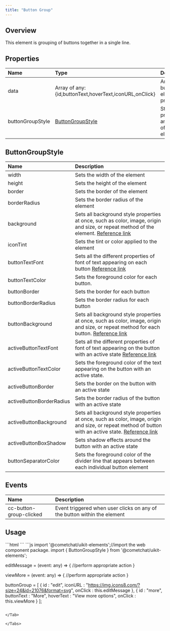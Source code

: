 ```yaml
---
title: "Button Group"
---
```


## Overview

This element is grouping of buttons together in a single line.

## Properties

| Name             | Type                                                                   | Description                                  |
| :---------------- | :---------------------------------------------------------------------- | :-------------------------------------------- |
| data             | Array of any: \{id,buttonText,hoverText,iconURL,onClick}               | Array of button element properties           |
| buttonGroupStyle | [ButtonGroupStyle](/ui-kit/angular/button-group#buttongroupstyle) | Styling properties and values of the element |

## ButtonGroupStyle

| Name                     | Description                                                                                                                                                                                                         |
| :------------------------ | :------------------------------------------------------------------------------------------------------------------------------------------------------------------------------------------------------------------- |
| width                    | Sets the width of the element                                                                                                                                                                                       |
| height                   | Sets the height of the element                                                                                                                                                                                      |
| border                   | Sets the border of the element                                                                                                                                                                                      |
| borderRadius             | Sets the border radius of the element                                                                                                                                                                               |
| background               | Sets all background style properties at once, such as color, image, origin and size, or repeat method of the element. [Reference link](https://developer.mozilla.org/en-US/docs/Web/CSS/background)                 |
| iconTint                 | Sets the tint or color applied to the element                                                                                                                                                                       |
| buttonTextFont           | Sets all the different properties of font of text appearing on each button [Reference link](https://developer.mozilla.org/en-US/docs/Web/CSS/font)                                                                  |
| buttonTextColor          | Sets the foreground color for each button.                                                                                                                                                                          |
| buttonBorder             | Sets the border for each button                                                                                                                                                                                     |
| buttonBorderRadius       | Sets the border radius for each button                                                                                                                                                                              |
| buttonBackground         | Sets all background style properties at once, such as color, image, origin and size, or repeat method for each button. [Reference link](https://developer.mozilla.org/en-US/docs/Web/CSS/background)                |
| activeButtonTextFont     | Sets all the different properties of font of text appearing on the button with an active state [Reference link](https://developer.mozilla.org/en-US/docs/Web/CSS/font)                                              |
| activeButtonTextColor    | Sets the foreground color of the text appearing on the button with an active state.                                                                                                                                 |
| activeButtonBorder       | Sets the border on the button with an active state                                                                                                                                                                  |
| activeButtonBorderRadius | Sets the border radius of the button with an active state                                                                                                                                                           |
| activeButtonBackground   | Sets all background style properties at once, such as color, image, origin and size, or repeat method of button with an active state. [Reference link](https://developer.mozilla.org/en-US/docs/Web/CSS/background) |
| activeButtonBoxShadow    | Sets shadow effects around the button with an active state                                                                                                                                                          |
| buttonSeparatorColor     | Sets the foreground color of the divider line that appears between each individual button element                                                                                                                   |

## Events

| Name                    | Description                                                              |
| :----------------------- | :------------------------------------------------------------------------ |
| cc-button-group-clicked | Event triggered when user clicks on any of the button within the element |

## Usage

<Tabs>
<Tab title="HTML">
```html
<cometchat-button-group 
[data]="buttonGroup"
></cometchat-button-group>
```

</Tab>

<Tab title="JavaScript">
```js
import '@cometchat/uikit-elements';//import the web component package.
import { ButtonGroupStyle } from '@cometchat/uikit-elements';

editMessage = (event: any) => {
  //perform appropriate action
}
  
viewMore = (event: any) => {
  //perform appropriate action
}

buttonGroup = [
    {
      id : "edit", 
      iconURL : "https://img.icons8.com/?size=24&id=21076&format=svg", 
      onClick : this.editMessage
    }, 
    {
      id : "more", 
      buttonText : "More", 
      hoverText : "View more options", 
      onClick : this.viewMore
    }
];
```

</Tab>

</Tabs>
